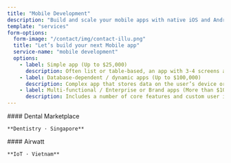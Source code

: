 ```yaml
---
title: "Mobile Development"
description: "Build and scale your mobile apps with native iOS and Android development. Expert team delivering high-quality mobile solutions."
template: "services"
form-options:
  form-image: "/contact/img/contact-illu.png"
  title: "Let’s build your next Mobile app"
  service-name: "mobile development"
  options:
    - label: Simple app (Up to $25,000)
      description: Often list or table-based, an app with 3-4 screens and one primary function. It displays a relatively simple collection of information and doesn’t store any data.
    - label: Database-dependent / dynamic apps (Up to $100,000)
      description: Complex app that stores data on the user’s device or a remote server. It may require users to register, allow them to find, input, and display data, sync data between multiple devices, connect to remote online web services, etc.
    - label: Multi-functional / Enterprise or Brand apps (More than $100,000)
      description: Includes a number of core features and custom user interface assist with a business activity. Such apps usually require the use of extensive databases, advanced UI, and commerce integration.
---
```


<HStack>
  <Project colored background="dark" href="/work/dental-marketplace" image="/images/services/mobile-development/dental-marketplace.png" imageAlt="Dentistry Marketplace logo">
    #### Dental Marketplace
    
    **Dentistry · Singapore**
  </Project>
  <Project colored background="white-blue" href="/work/airwatt" image="/images/services/mobile-development/airwatt.png" imageAlt="Airwatt landing logo">
    #### Airwatt
    
    **IoT · Vietnam**
  </Project>
</HStack>
